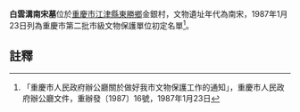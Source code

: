 {{msg:重慶市文物保護單位
|名稱 = 白雲溝南宋墓
|編號 = 79
|圖片 = 
|級別 = 3
|分類 = 
|時代 = 南宋
|地点 = [[江津縣|江津縣]][[東勝鄉|東勝鄉]]金銀村
|坐標 = 
|登錄 = 1987年1月23日
}}
'''白雲溝南宋墓'''位於[[重慶市|重慶市]][[江津縣|江津縣]][[東勝鄉|東勝鄉]]金銀村，文物遺址年代為南宋，1987年1月23日列為重慶市第二批市級文物保護單位初定名單<ref>「重慶市人民政府辦公廳關於做好我市文物保護工作的通知」，重慶市人民政府辦公廳文件，重辦發〔1987〕16號，1987年1月23日</ref>。
== 註釋 ==
{{reflist}}
{{文物保護單位小作品}}